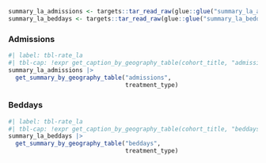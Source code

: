 ```r
summary_la_admissions <- targets::tar_read_raw(glue::glue("summary_la_admissions_{cohort}"))
summary_la_beddays <- targets::tar_read_raw(glue::glue("summary_la_beddays_{cohort}"))
```

::: panel-tabset
### Admissions

```r
#| label: tbl-rate_la
#| tbl-cap: !expr get_caption_by_geography_table(cohort_title, "admissions", treatment_type, "la")
summary_la_admissions |>
  get_summary_by_geography_table("admissions",
                                 treatment_type)
```

### Beddays

```r
#| label: tbl-rate_la
#| tbl-cap: !expr get_caption_by_geography_table(cohort_title, "beddays", treatment_type, "la")
summary_la_beddays |>
  get_summary_by_geography_table("beddays",
                                 treatment_type)
```
:::